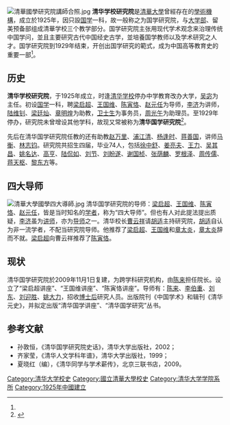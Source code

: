 {{Infobox University Department
 |名称              = 清华国学研究院
 |其他名称        = The Tsinghua Academy of Chinese Learning
 |徽标              = 
 |徽标说明        =
 |隶属              =[[清华大学|清华大学]]
 |建立时间        =1925年
 |关闭时间        =
 |类型              =研究所
 |下属              =
 |主管官员        =
 |主席              =
 |党委书记        =
 |院长              =[[陈来|陈来]]
 |常务副院长     =刘东
 |副院长           =
 |系主任           =
 |所长              =
 |部长              =
 |主任              =
 |头衔              =
 |头衔人名        =
 |教师              =5人
 |员工              =
 |学生              =
 |本科生           =
 |研究生           =
 |博士生           =
 |其他学生        =
 |地址              = {{CHN}}[[北京市|北京市]][[海淀区|海淀区]][[清华园|清华园]]
 |国家              =
 |省                 =
 |市                 =
 |坐标              =
 |网址              =http://tacl.tsinghua.edu.cn/
 |标志              =
 |脚注              =
}}
[[File:清華國學研究院講師合照.jpg|thumb]]
'''清华学校研究院'''是[[清華大學|清華大學]]曾經存在的[[清華大學院系|學術機構]]，成立於1925年，因只設[[国学|国学]]一科，故一般称之为国学研究院，与[[大学部|大学部]]、留美预备部组成清華学校三个教学部分。国学研究院主张用现代学术观念来治理传统中国学问，並且主要研究古代中国经史古学，並培養国学教师以及学术研究之人才。国学研究院到1929年结束，开创出国学研究的範式，成为中国高等教育史的重要一部<ref name="国学研究院"/>。

== 历史 ==
'''清华学校研究院'''，于1925年成立，时逢[[清华学校|清华学校]]停办中学教育改办大学，[[吴宓|吴宓]]为主任。初设[[国学|国学]]一科，聘[[梁启超|梁启超]]、[[王国维|王国维]]、[[陈寅恪|陈寅恪]]、[[赵元任|赵元任]]为导师，[[李济|李济]]为讲师，[[陸維釗_(畫家)|陆维钊]]、[[梁廷灿|梁廷灿]]、[[章明煌|章明煌]]为助教，[[卫士生|卫士生]]为事务员，[[周光午|周光午]]为助理员。至1929年停办，研究院未曾增设其他学科，故现又常被称为'''清华国学研究院'''<ref name="国学研究院">{{Cite web|url=http://www.tsinghua.org.cn/publish/alumni/4000382/10025273.html |title=清华校史连载之四：短暂而辉煌的国学研究院 |accessdate=2019-04-05 |author=朱俊鹏 |date=2009-05-27 |publisher=清华大学校史研究室 |language=zh-cn |archiveurl=https://web.archive.org/web/20190405141134/http://www.tsinghua.org.cn/publish/alumni/4000382/10025273.html|archivedate=2019-04-05 |deadurl=yes }}</ref>。

先后在清华国学研究院任教的还有助教[[趙萬里_(學者)|赵万里]]、[[浦江清|浦江清]]、[[杨逢时|杨逢时]]、[[蒋善国|蒋善国]]，讲师[[马衡|马衡]]、[[林志钧|林志钧]]。研究院共招生四届，毕业74人，包括[[徐中舒|徐中舒]]、[[姜亮夫|姜亮夫]]、[[王力_(語言學家)|王力]]、[[吴其昌|吴其昌]]、[[姚名达|姚名达]]、[[高亨|高亨]]、[[陆侃如|陆侃如]]、[[刘节|刘节]]、[[刘盼遂|刘盼遂]]、[[谢国桢|谢国桢]]、[[张荫麟|张荫麟]]、[[罗根泽|罗根泽]]、[[周传儒|周传儒]]、[[蒋天枢|蒋天枢]]、[[黎东方|黎东方]]等。

== 四大导师 ==
[[File:清華大學國學四大導師.jpg|thumb]]
清华国学研究院的导师：[[梁启超|梁启超]]、[[王国维|王国维]]、[[陈寅恪|陈寅恪]]、[[赵元任|赵元任]]，皆是当时知名的[[学者|学者]]，称为“四大导师”。但也有人对此提法提出质疑，[[李济|李济]]虽为[[讲师|讲师]]，亦为[[导师|导师]]之一。清华校长[[曹云祥|曹云祥]]请[[胡适|胡适]]主持研究院，[[胡适|胡适]]自认为非一流学者，不配当研究院导师。他推荐了[[梁启超|梁启超]]、[[王国维|王国维]]和[[章太炎|章太炎]]，[[章太炎|章太炎]]辞而不就。[[梁启超|梁启超]]向曹云祥推荐了[[陈寅恪|陈寅恪]]。

== 现状 ==
清华国学研究院於2009年11月1日复建，为跨学科研究机构，由[[陈来|陈来]]担任院长。设立了“梁启超讲座”、“王国维讲座”、“陈寅恪讲座”。导师有：[[陈来|陈来]]、[[李伯重|李伯重]]、[[刘东_(1955年)|刘东]]、[[刘迎胜|刘迎胜]]、[[姚大力|姚大力]]，招收[[博士后|博士后]]研究人员。出版院刊《中国学术》和辑刊《清华元史》，并拟定出版“清华国学讲座”、“清华国学研究”丛书。
== 参考文献 ==
{{Reflist |colwidth = 30em }}
* 孙敦恒，《清华国学研究院史话》，清华大学出版社，2002；
* 齐家莹，《清华人文学科年谱》，清华大学出版社，1999；
* 夏晓红（编），《清华同学与学术薪传》，北京三联书店，2009。

{{清华大学/院系}}

[[Category:清华大学校史|Category:清华大学校史]]
[[Category:國立清華大學校史|Category:國立清華大學校史]]
[[Category:清华大学学院系所|Category:清华大学学院系所]]
[[Category:1925年中國建立|Category:1925年中國建立]]